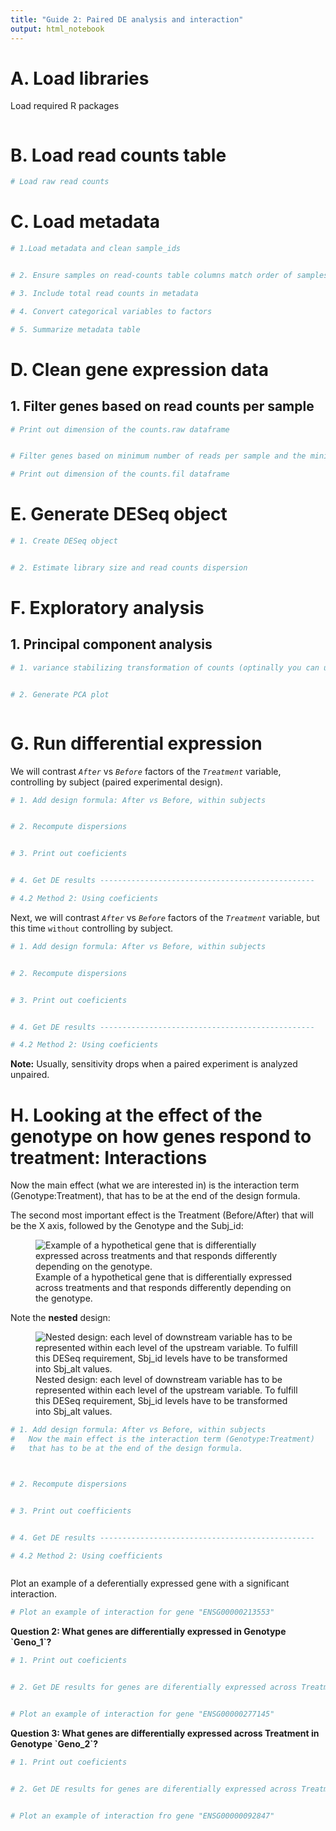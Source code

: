 ```yaml
---
title: "Guide 2: Paired DE analysis and interaction"
output: html_notebook
---
```


# A. Load libraries

Load required R packages

```r

```

# B. Load read counts table

```r
# Load raw read counts

```

# C. Load metadata

```r
# 1.Load metadata and clean sample_ids


# 2. Ensure samples on read-counts table columns match order of samples in metadata table rows

# 3. Include total read counts in metadata

# 4. Convert categorical variables to factors

# 5. Summarize metadata table

```

# D. Clean gene expression data

## 1. Filter genes based on read counts per sample

```r
# Print out dimension of the counts.raw dataframe 


# Filter genes based on minimum number of reads per sample and the minimum group size

# Print out dimension of the counts.fil dataframe


```

# E. Generate DESeq object

```r
# 1. Create DESeq object


# 2. Estimate library size and read counts dispersion


```

# F. Exploratory analysis

## 1. Principal component analysis

```r
# 1. variance stabilizing transformation of counts (optinally you can use log transformation with rlog)


# 2. Generate PCA plot



```

# G. Run differential expression

We will contrast *`After`* vs *`Before`* factors of the *`Treatment`* variable, controlling by subject (paired experimental design).

```r
# 1. Add design formula: After vs Before, within subjects


# 2. Recompute dispersions


# 3. Print out coeficients


# 4. Get DE results ------------------------------------------------

# 4.2 Method 2: Using coeficients


```

Next, we will contrast *`After`* vs *`Before`* factors of the *`Treatment`* variable, but this time `without` controlling by subject.

```r
# 1. Add design formula: After vs Before, within subjects


# 2. Recompute dispersions


# 3. Print out coeficients


# 4. Get DE results ------------------------------------------------

# 4.2 Method 2: Using coeficients


```

**Note:** Usually, sensitivity drops when a paired experiment is analyzed unpaired.

# H. Looking at the effect of the genotype on how genes respond to treatment: Interactions

Now the main effect (what we are interested in) is the interaction term (Genotype:Treatment), that has to be at the end of the design formula.

The second most important effect is the Treatment (Before/After) that will be the X axis, followed by the Genotype and the Subj_id:

![Example of a hypothetical gene that is differentially expressed across treatments and that responds differently depending on the genotype.](Figures/Interactions.png)

Note the **nested** design:

![Nested design: each level of downstream variable has to be represented within each level of the upstream variable. To fulfill this DESeq requirement, Sbj_id levels have to be transformed into Sbj_alt values.](Figures/Interactions_table.png)

```r
# 1. Add design formula: After vs Before, within subjects
#   Now the main effect is the interaction term (Genotype:Treatment) 
#   that has to be at the end of the design formula.



# 2. Recompute dispersions


# 3. Print out coefficients


# 4. Get DE results ------------------------------------------------

# 4.2 Method 2: Using coefficients



```

Plot an example of a deferentially expressed gene with a significant interaction.

```r
# Plot an example of interaction for gene "ENSG00000213553"

```

**Question 2: What genes are differentially expressed in Genotype \`Geno_1\`?**

```r
# 1. Print out coeficients


# 2. Get DE results for genes are diferentially expressed across Treatments in Genotype Geno_1



```

```r
# Plot an example of interaction for gene "ENSG00000277145"


```

**Question 3: What genes are differentially expressed across Treatment in Genotype \`Geno_2\`?**

```r
# 1. Print out coeficients


# 2. Get DE results for genes are diferentially expressed across Treatment in Genotype Geno_2



```

```r
# Plot an example of interaction fro gene "ENSG00000092847"

```
